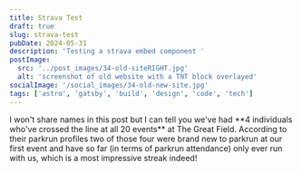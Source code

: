 ```yaml
---
title: Strava Test
draft: true
slug: strava-test
pubDate: 2024-05-31
description: 'Testing a strava embed component '
postImage:
  src: '../post_images/34-old-siteRIGHT.jpg'
  alt: 'screenshot of old website with a TNT block overlayed'
socialImage: '/social_images/34-old-new-site.jpg'
tags: ['astro', 'gatsby', 'build', 'design', 'code', 'tech']
---
```




<BlogPie client:visible />
I won't share names in this post but I can tell you we've had **4 individuals who've crossed the line at all 20 events** at The Great Field. According to their parkrun profiles two of those four were brand new to parkrun at our first event and have so far (in terms of parkrun attendance) only ever run with us, which is a most impressive streak indeed! 


<Strava stravaClass="imageFull" activity="11443875376" />
